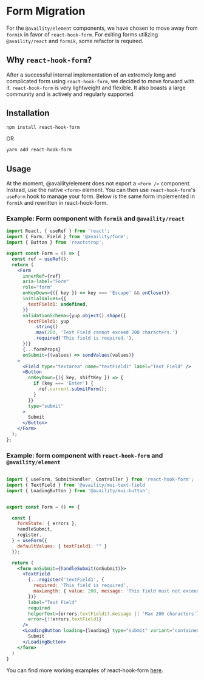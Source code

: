 
<Meta title="BS4 Migration/Form Migration" />

# Form Migration

For the `@availity/element` components, we have chosen to move away from
`formik` in favor of `react-hook-form`. For exiting forms utilizing
`@availity/react` and `formik`, some refactor is required.

## Why `react-hook-form`?

After a successful internal implementation of an extremely long and
complicated form using `react-hook-form`, we decided to move forward with
it. `react-hook-form` is very lightweight and flexible. It also boasts a
large community and is actively and regularly supported.

## Installation

```sh
npm install react-hook-form
```

OR

```sh
yarn add react-hook-form
```

## Usage

At the moment, @availity/element does not export a `<Form />` component.
Instead, use the native `<form>` element. You can then use
`react-hook-form`'s `useForm` hook to manage your form. Below is the same
form implemented in `formik` and rewritten in react-hook-form.

### Example: Form component with `formik` and `@availity/react`

```jsx
import React, { useRef } from 'react';
import { Form, Field } from '@availity/form';
import { Button } from 'reactstrap';

export const Form = () => {
  const ref = useRef();
  return (
    <Form
      innerRef={ref}
      aria-label="Form"
      role="form"
      onKeyDown={({ key }) => key === 'Escape' && onClose()}
      initialValues={{
        textField1: undefined,
      }}
      validationSchema={yup.object().shape({
        textField1: yup
          .string()
          .max(200, 'Text Field cannot exceed 200 characters.')
          .required('This field is required.'),
      })}
      {...formProps}
      onSubmit={(values) => sendValues(values)}
    >
      <Field type="textarea" name="textField1" label="Text Field" />
      <Button
        onKeyDown={({ key, shiftKey }) => {
          if (key === 'Enter') {
            ref.current.submitForm();
          }
        }}
        type="submit"
      >
        Submit
      </Button>
    </Form>
  );
};
```

### Example: form component with `react-hook-form` and `@availity/element`

```jsx

import { useForm, SubmitHandler, Controller } from 'react-hook-form';
import { TextField } from '@availity/mui-text-field
import { LoadingButton } from '@availity/mui-button';


export const Form = () => {

  const {
    formState: { errors },
    handleSubmit,
    register,
  } = useForm({
    defaultValues: { textField1: "" }
  });

  return (
    <form onSubmit={handleSubmit(onSubmit)}>
      <TextField
        {...register('textField1', {
          required: 'This field is required',
          maxLength: { value: 200, message: 'This field must not exceed 200 characters' },
        })}
        label="Text Field"
        required
        helperText={errors.textField1?.message || 'Max 200 characters'}
        error={!!errors.textField1}
      />
      <LoadingButton loading={loading} type="submit" variant="contained">
        Submit
      </LoadingButton>
    </form>
  )
}
```

You can find more working examples of react-hook-form [here](/docs/layouts-form--docs).
